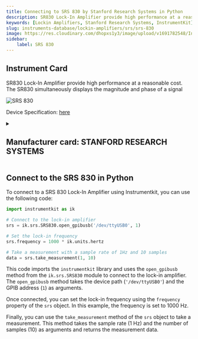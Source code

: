 ```yaml
---
title: Connecting to SRS 830 by Stanford Research Systems in Python
description: SR830 Lock-In Amplifier provide high performance at a reasonable cost. The SR830 simultaneously displays the magnitude and phase of a signal
keywords: [Lockin Amplifiers, Stanford Research Systems, InstrumentKit] 
slug: instruments-database/lockin-amplifiers/srs/srs-830 
image: https://res.cloudinary.com/dhopxs1y3/image/upload/v1691782548/Instruments/Lockin%20Amplifiers/SR-830/SR-830.jpg
sidebar:
    label: SRS 830 
---
```



## Instrument Card

SR830 Lock-In Amplifier provide high performance at a reasonable cost. The SR830 simultaneously displays the magnitude and phase of a signal

![SRS 830](https://res.cloudinary.com/dhopxs1y3/image/upload/v1691782548/Instruments/Lockin%20Amplifiers/SR-830/SR-830.jpg)

Device Specification: [here](https://www.thinksrs.com/downloads/pdfs/catalog/SR810830c.pdf)

<details style={{ marginTop: "15px"}}>
<summary><h2 style={{display:'inline'}}>Manufacturer card: STANFORD RESEARCH SYSTEMS</h2></summary>

![STANFORD RESEARCH SYSTEMS](https://res.cloudinary.com/dhopxs1y3/image/upload/v1692806206/Instruments/Vendor%20Logos/Stanford_Research.png)

Stanford Research Systems is a maker of general test and measurement instruments. The company was founded in 1980, is privately held, and is not affiliated with Stanford University. Stanford Research Systems manufactures all of their products at their Sunnyvale, California facility.

- Headquarters: Sunnyvale, California
- Yearly Revenue (millions, USD): 24.9
- Vendor Website: [here](https://www.thinksrs.com/index.html)

</details>


<FeaturedInstrumentVideo category="LOCKIN_AMPLIFIERS" />

## Connect to the SRS 830 in Python





<Tabs>

<SectionsCard category="LOCKIN_AMPLIFIERS" manufacturer="Stanford Research Systems"></SectionsCard>

<TabItem value="InstrumentKit" label="InstrumentKit">

To connect to a SRS 830 Lock-In Amplifier using Instrumentkit, you can use the following code:

```python
import instrumentkit as ik

# Connect to the lock-in amplifier
srs = ik.srs.SRS830.open_gpibusb('/dev/ttyUSB0', 1)

# Set the lock-in frequency
srs.frequency = 1000 * ik.units.hertz

# Take a measurement with a sample rate of 1Hz and 10 samples
data = srs.take_measurement(1, 10)
```

This code imports the `instrumentkit` library and uses the `open_gpibusb` method from the `ik.srs.SRS830` module to connect to the lock-in amplifier. The `open_gpibusb` method takes the device path (`'/dev/ttyUSB0'`) and the GPIB address (`1`) as arguments.

Once connected, you can set the lock-in frequency using the `frequency` property of the `srs` object. In this example, the frequency is set to 1000 Hz.

Finally, you can use the `take_measurement` method of the `srs` object to take a measurement. This method takes the sample rate (1 Hz) and the number of samples (10) as arguments and returns the measurement data.

</TabItem>
</Tabs>